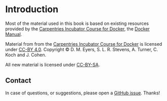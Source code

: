 # Introduction 


::: {.callout-note}
Most of the material used in this book is based on existing resources provided by
the [Carpentries Incubator Course for Docker](https://github.com/carpentries-incubator/docker-introduction), the [Docker Manual](). 

Material from from the [Carpentries Incubator Course for Docker](https://github.com/carpentries-incubator/docker-introduction) is licensed under [CC-BY 4.0](https://creativecommons.org/licenses/by/4.0/). Copyright © D. M. Eyers, S. L. R. Stevens, A. Turner, C. Koch and J. Cohen. 

All new material is licensed under [CC-BY-SA](https://creativecommons.org/licenses/by-sa/4.0/).

:::


## Contact

In case of questions, or suggestions, please open a [GitHub issue](https://github.com/fritjoflammers/docker-training/issues/new/choose). Thanks!